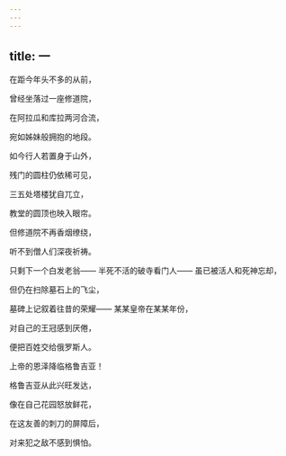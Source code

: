 ```yaml
---
---
---
```

title: 一
---




在距今年头不多的从前，

曾经坐落过一座修道院，

在阿拉瓜和库拉两河合流，

宛如姊妹般拥抱的地段。

如今行人若置身于山外，

残门的圆柱仍依稀可见，

三五处塔楼犹自兀立，

教堂的圆顶也映入眼帘。

但修道院不再香烟缭绕，

听不到僧人们深夜祈祷。

只剩下一个白发老翁—— 半死不活的破寺看门人—— 虽已被活人和死神忘却，

但仍在扫除墓石上的飞尘，

墓碑上记叙着往昔的荣耀—— 某某皇帝在某某年份，

对自己的王冠感到厌倦，

便把百姓交给俄罗斯人。





上帝的恩泽降临格鲁吉亚！

格鲁吉亚从此兴旺发达，

像在自己花园怒放鲜花，

在这友善的刺刀的屏障后，

对来犯之敌不感到惧怕。